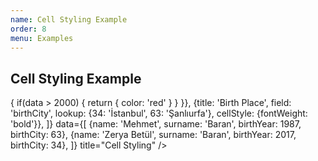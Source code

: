 ```yaml
---
name: Cell Styling Example
order: 8
menu: Examples
---
```



## Cell Styling Example

<Playground>
  <MaterialTable
    columns={[
      {title: 'Name', field: 'name'},
      {title: 'Surname', field: 'surname'},
      {title: 'Birth Year', field: 'birthYear', type: 'numeric', cellStyle: data => {        
        if(data > 2000) {
          return {
            color: 'red'
          }
        }
      }},
      {title: 'Birth Place', field: 'birthCity', lookup: {34: 'İstanbul', 63: 'Şanlıurfa'}, cellStyle: {fontWeight: 'bold'}},      
    ]}
    data={[
      {name: 'Mehmet', surname: 'Baran', birthYear: 1987, birthCity: 63},
      {name: 'Zerya Betül', surname: 'Baran', birthYear: 2017, birthCity: 34},
    ]}
    title="Cell Styling"
  />
</Playground>




